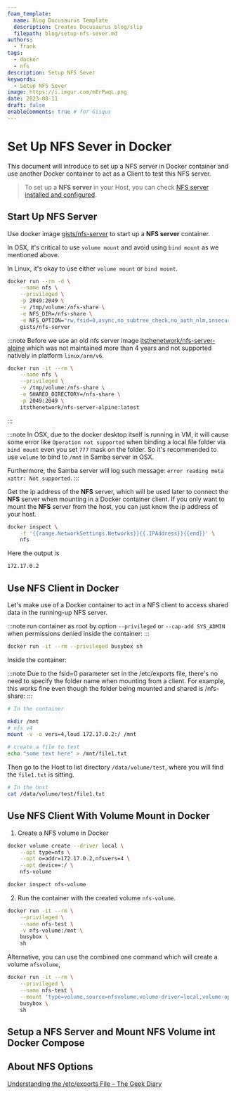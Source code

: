 ```yaml
---
foam_template:
  name: Blog Docusaurus Template
  description: Creates Docusaurus blog/slip
  filepath: blog/setup-nfs-sever.md
authors:
  - frank
tags:
  - docker
  - nfs
description: Setup NFS Sever
keywords:
  - Setup NFS Sever
image: https://i.imgur.com/mErPwqL.png
date: 2023-08-11
draft: false
enableComments: true # for Gisqus
---
```


# Set Up NFS Sever in Docker

This document will introduce to set up a NFS server in Docker container and use another Docker container to act as a Client to test this NFS server.

> To set up a **NFS server** in your Host, you can check [NFS server installed and configured](https://phoenixnap.com/kb/ubuntu-nfs-server).

## Start Up NFS Server

Use docker image [gists/nfs-server](https://hub.docker.com/r/gists/nfs-server) to start up a **NFS server** container.

In OSX, it's critical to use `volume mount` and avoid using `bind mount` as we mentioned above.

In Linux, it's okay to use either `volume mount` or `bind mount`.  

```sh
docker run --rm -d \
    --name nfs \
    --privileged \
    -p 2049:2049 \
    -v /tmp/volume:/nfs-share \
    -e NFS_DIR=/nfs-share \
    -e NFS_OPTION="rw,fsid=0,async,no_subtree_check,no_auth_nlm,insecure,no_root_squash" \
    gists/nfs-server
```

:::note
Before we use an old nfs server image [itsthenetwork/nfs-server-alpine](https://hub.docker.com/r/itsthenetwork/nfs-server-alpine/) which was not maintained more than 4 years and not supported natively in platform `linux/arm/v6`.

```sh
docker run -it --rm \
    --name nfs \
    --privileged \
    -v /tmp/volume:/nfs-share \
    -e SHARED_DIRECTORY=/nfs-share \
    -p 2049:2049 \
    itsthenetwork/nfs-server-alpine:latest
```

:::

:::note
In OSX, due to the docker desktop itself is running in VM, it will cause some error like `Operation not supported` when binding a local file folder via `bind mount` even you set `777` mask on the folder. So it's recommended to use `volume` to bind to `/mnt` in Samba server in OSX.

Furthermore, the Samba server will log such message: `error reading meta xattr: Not supported`.
:::

Get the ip address of the **NFS** server, which will be used later to connect the **NFS** server when mounting in a Docker container client. If you only want to mount the **NFS** server from the host, you can just know the ip address of your host.


```sh
docker inspect \
    -f '{{range.NetworkSettings.Networks}}{{.IPAddress}}{{end}}' \
    nfs
```

Here the output is

```sh
172.17.0.2
```

## Use NFS Client in Docker

Let's make use of a Docker container to act in a NFS client to access shared data in the running-up NFS server.

:::note
run container as root by option `--privileged` or `--cap-add SYS_ADMIN` when permissions denied inside the container:
:::

```sh
docker run -it --rm --privileged busybox sh
```

Inside the container:

:::note
Due to the fsid=0 parameter set in the /etc/exports file, there's no need to specify the folder name when mounting from a client. For example, this works fine even though the folder being mounted and shared is /nfs-share:
:::

```sh
# In the container

mkdir /mnt
# nfs v4
mount -v -o vers=4,loud 172.17.0.2:/ /mnt

# create a file to test
echo "some text here" > /mnt/file1.txt
```

Then go to the Host to list directory `/data/volume/test`, where you will find the `file1.txt` is sitting.

```sh
# In the host
cat /data/volume/test/file1.txt
```

## Use NFS Client With Volume Mount in Docker

1. Create a NFS volume in Docker

```sh
docker volume create --driver local \
    --opt type=nfs \
    --opt o=addr=172.17.0.2,nfsvers=4 \
    --opt device=:/ \
    nfs-volume
```

```sh
docker inspect nfs-volume
```

2. Run the container with the created volume `nfs-volume`.

```sh
docker run -it --rm \
    --privileged \
    --name nfs-test \
    -v nfs-volume:/mnt \
    busybox \
    sh
```

Alternative, you can use the combined one command which will create a volume `nfsvolume`, 

```sh
docker run -it --rm \
    --privileged \
    --name nfs-test \
    --mount 'type=volume,source=nfsvolume,volume-driver=local,volume-opt=type=nfs,volume-opt=device=:/,"volume-opt=o=addr=172.17.0.2,rw,nfsvers=4,async",target=/mnt' \
    busybox \
    sh
```

## Setup a NFS Server and Mount NFS Volume int Docker Compose



## About NFS Options

[Understanding the /etc/exports File – The Geek Diary](https://www.thegeekdiary.com/understanding-the-etc-exports-file/)